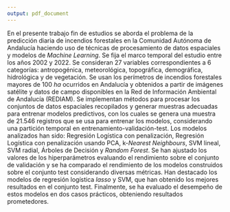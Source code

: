 ```yaml
---
output: pdf_document
---
```


En el presente trabajo fin de estudios se aborda el problema de la predicción diaria de incendios forestales en la Comunidad Autónoma de Andalucía haciendo uso de técnicas de procesamiento de datos espaciales y modelos de *Machine Learning*.  Se fija el marco temporal del estudio entre los años 2002 y 2022. Se consideran 27 variables correspondientes a 6 categorías: antropogénica, meteorológica, topográfica, demográfica, hidrológica y de vegetación. Se usan los perímetros de incendios forestales mayores de 100 *ha* ocurridos en Andalucía y obtenidos a partir de imágenes satélite y datos de campo disponibles en la Red de Información Ambiental de Andalucía (REDIAM). Se implementan métodos para procesar los conjuntos de datos espaciales recopilados y generar muestras adecuadas para entrenar modelos predictivos, con los cuales se genera una muestra de 21.546 registros que se usa para entrenar los modelos, considerando una partición temporal en entrenamiento-validación-test. Los modelos analizados han sido: Regresión Logística con penalización, Regresión Logística con penalización usando PCA, k-*Nearest Neighbours*, SVM lineal, SVM radial, Árboles de Decisión y *Random Forest*. Se han ajustado los valores de los hiperparámetros evaluando el rendimiento sobre el conjunto de validación y se ha comparado el rendimiento de los modelos construidos sobre el conjunto test considerando diversas métricas. Han destacado los modelos de regresión logística *lasso* y SVM, que han obtenido los mejores resultados en el conjunto test. Finalmente, se ha evaluado el desempeño de estos modelos en dos casos prácticos, obteniendo resultados prometedores.
